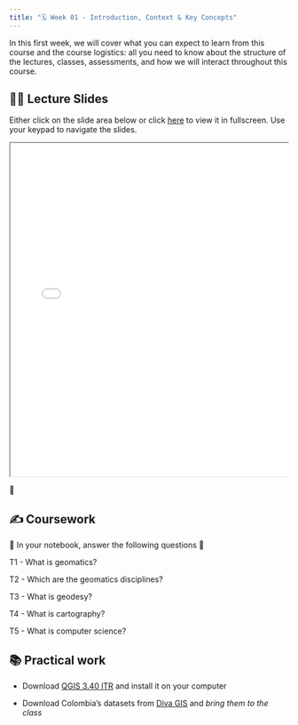 ```yaml
---
title: "🗓️ Week 01 - Introduction, Context & Key Concepts"
---
```


In this first week, we will cover what you can expect to learn from this course and the course logistics: all you need to know about the structure of the lectures, classes, assessments, and how we will interact throughout this course. 

## 👨‍🏫 Lecture Slides 

Either click on the slide area below or click [here](slides.qmd) to view it in fullscreen.
Use your keypad to navigate the slides.

<div class="container" style="position: relative;overflow: hidden;width: 100%;min-height:600px;">
<iframe src="slides.html" style="position=absolute;top: 0;left: 0;bottom: 0;right: 0;width: 100%;min-height:600px;"></iframe>
</div>

🎥 

## ✍️ Coursework

🚧 In your  notebook,  answer the following questions 🚧

T1 - What is geomatics?

T2 - Which are the geomatics disciplines?

T3 - What is geodesy?

T4 - What is cartography?

T5 - What is computer science?


## 📚 Practical work

- Download [QGIS 3.40 lTR](https://qgis.org/downloads/QGIS-OSGeo4W-3.40.10-1.msi) and install it on your computer

- Download Colombia's datasets from [Diva GIS](https://diva-gis.org/data.html) and *bring them to the class*